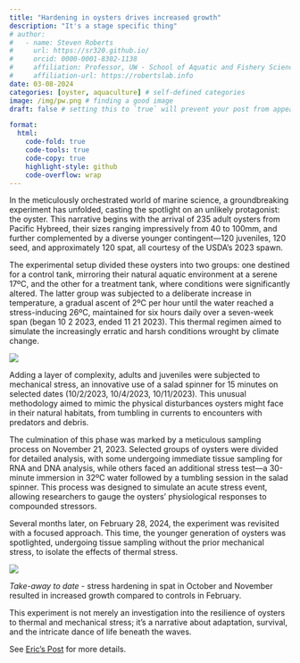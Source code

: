```yaml
---
title: "Hardening in oysters drives increased growth"
description: "It's a stage specific thing"
# author:
#   - name: Steven Roberts
#     url: https://sr320.github.io/
#     orcid: 0000-0001-8302-1138
#     affiliation: Professor, UW - School of Aquatic and Fishery Sciences
#     affiliation-url: https://robertslab.info
date: 03-08-2024
categories: [oyster, aquaculture] # self-defined categories
image: /img/pw.png # finding a good image
draft: false # setting this to `true` will prevent your post from appearing on your listing page until you're ready!

format:
  html:
    code-fold: true
    code-tools: true
    code-copy: true
    highlight-style: github
    code-overflow: wrap
---
```


In the meticulously orchestrated world of marine science, a groundbreaking experiment has unfolded, casting the spotlight on an unlikely protagonist: the oyster. This narrative begins with the arrival of 235 adult oysters from Pacific Hybreed, their sizes ranging impressively from 40 to 100mm, and further complemented by a diverse younger contingent—120 juveniles, 120 seed, and approximately 120 spat, all courtesy of the USDA's 2023 spawn.

The experimental setup divided these oysters into two groups: one destined for a control tank, mirroring their natural aquatic environment at a serene 17ºC, and the other for a treatment tank, where conditions were significantly altered. The latter group was subjected to a deliberate increase in temperature, a gradual ascent of 2ºC per hour until the water reached a stress-inducing 26ºC, maintained for six hours daily over a seven-week span (began 10 2 2023, ended 11 21 2023). This thermal regimen aimed to simulate the increasingly erratic and harsh conditions wrought by climate change.

![](http://gannet.fish.washington.edu/seashell/snaps/Monosnap_Explanation_2024-03-08_15-17-47.png)

Adding a layer of complexity, adults and juveniles were subjected to mechanical stress, an innovative use of a salad spinner for 15 minutes on selected dates (10/2/2023, 10/4/2023, 10/11/2023). This unusual methodology aimed to mimic the physical disturbances oysters might face in their natural habitats, from tumbling in currents to encounters with predators and debris.

The culmination of this phase was marked by a meticulous sampling process on November 21, 2023. Selected groups of oysters were divided for detailed analysis, with some undergoing immediate tissue sampling for RNA and DNA analysis, while others faced an additional stress test—a 30-minute immersion in 32ºC water followed by a tumbling session in the salad spinner. This process was designed to simulate an acute stress event, allowing researchers to gauge the oysters' physiological responses to compounded stressors.

Several months later, on February 28, 2024, the experiment was revisited with a focused approach. This time, the younger generation of oysters was spotlighted, undergoing tissue sampling without the prior mechanical stress, to isolate the effects of thermal stress. 

![](http://gannet.fish.washington.edu/seashell/snaps/growth.png)

*Take-away to date* - stress hardening in spat in October and November resulted in increased growth compared to controls in February.

This experiment is not merely an investigation into the resilience of oysters to thermal and mechanical stress; it's a narrative about adaptation, survival, and the intricate dance of life beneath the waves. 


See [Eric's Post](https://eric-ess.github.io/data-explanation/) for more details.

